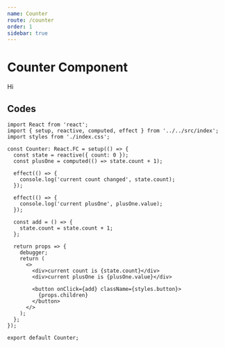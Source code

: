 ```yaml
---
name: Counter
route: /counter
order: 1
sidebar: true
---
```



# Counter Component

<Counter>Hi</Counter>

## Codes
```tsx
import React from 'react';
import { setup, reactive, computed, effect } from '../../src/index';
import styles from './index.css';

const Counter: React.FC = setup(() => {
  const state = reactive({ count: 0 });
  const plusOne = computed(() => state.count + 1);

  effect(() => {
    console.log('current count changed', state.count);
  });

  effect(() => {
    console.log('current plusOne', plusOne.value);
  });

  const add = () => {
    state.count = state.count + 1;
  };

  return props => {
    debugger;
    return (
      <>
        <div>current count is {state.count}</div>
        <div>current plusOne is {plusOne.value}</div>

        <button onClick={add} className={styles.button}>
          {props.children}
        </button>
      </>
    );
  };
});

export default Counter;
```
